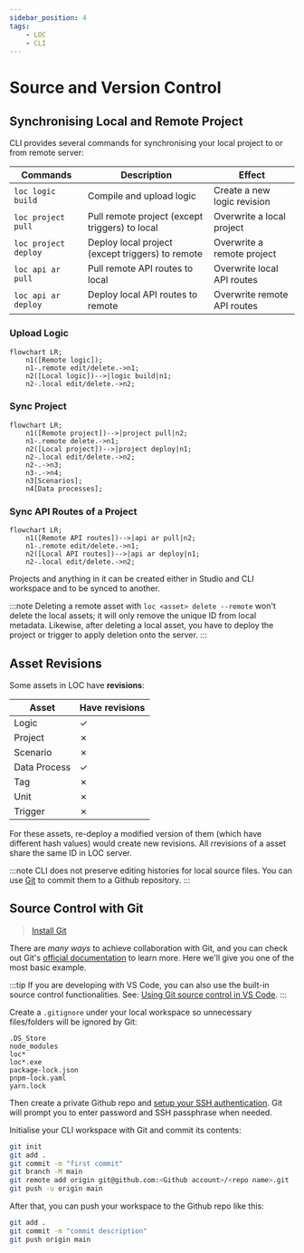 ```yaml
---
sidebar_position: 4
tags:
    - LOC
    - CLI
---
```


# Source and Version Control

## Synchronising Local and Remote Project

CLI provides several commands for synchronising your local project to or from remote server:

| Commands             | Description                                      | Effect                      |
| -------------------- | ------------------------------------------------ | --------------------------- |
| `loc logic build`    | Compile and upload logic                         | Create a new logic revision |
| `loc project pull`   | Pull remote project (except triggers) to local   | Overwrite a local project   |
| `loc project deploy` | Deploy local project (except triggers) to remote | Overwrite a remote project  |
| `loc api ar pull`    | Pull remote API routes to local                  | Overwrite local API routes  |
| `loc api ar deploy`  | Deploy local API routes to remote                | Overwrite remote API routes |

### Upload Logic

```mermaid
flowchart LR;
    n1([Remote logic]);
    n1-.remote edit/delete.->n1;
    n2([Local logic])-->|logic build|n1;
    n2-.local edit/delete.->n2;
```

### Sync Project

```mermaid
flowchart LR;
    n1([Remote project])-->|project pull|n2;
    n1-.remote delete.->n1;
    n2([Local project])-->|project deploy|n1;
    n2-.local edit/delete.->n2;
    n2-.->n3;
    n3-.->n4;
    n3[Scenarios];
    n4[Data processes];
```

### Sync API Routes of a Project

```mermaid
flowchart LR;
    n1([Remote API routes])-->|api ar pull|n2;
    n1-.remote edit/delete.->n1;
    n2([Local API routes])-->|api ar deploy|n1;
    n2-.local edit/delete.->n2;
```

Projects and anything in it can be created either in Studio and CLI workspace and to be synced to another.

:::note
Deleting a remote asset with `loc <asset> delete --remote` won't delete the local assets; it will only remove the unique ID from local metadata. Likewise, after deleting a local asset, you have to deploy the project or trigger to apply deletion onto the server.
:::

## Asset Revisions

Some assets in LOC have **revisions**:

| Asset        | Have revisions |
| ------------ | -------------- |
| Logic        | ✓              |
| Project      | ✗              |
| Scenario     | ✗              |
| Data Process | ✓              |
| Tag          | ✗              |
| Unit         | ✗              |
| Trigger      | ✗              |

For these assets, re-deploy a modified version of them (which have different hash values) would create new revisions. All rrevisions of a asset share the same ID in LOC server.

:::note
CLI does not preserve editing histories for local source files. You can use [Git](#source-control-with-git) to commit them to a Github repository.
:::

## Source Control with Git

> [Install Git](https://git-scm.com/book/en/v2/Getting-Started-Installing-Git)

There are _many ways_ to achieve collaboration with Git, and you can check out Git's [official documentation](https://git-scm.com/legacy/0.10/gittutorial) to learn more. Here we'll give you one of the most basic example.

:::tip
If you are developing with VS Code, you can also use the built-in source control functionalities. See: [Using Git source control in VS Code](https://code.visualstudio.com/legacy/0.10/sourcecontrol/overview).
:::

Create a `.gitignore` under your local workspace so unnecessary files/folders will be ignored by Git:

```plain title="/[local workspace]/.gitignore" showLineNumbers
.DS_Store
node_modules
loc*
loc*.exe
package-lock.json
pnpm-lock.yaml
yarn.lock
```

Then create a private Github repo and [setup your SSH authentication](https://docs.github.com/en/authentication/connecting-to-github-with-ssh). Git will prompt you to enter password and SSH passphrase when needed.

Initialise your CLI workspace with Git and commit its contents:

```bash
git init
git add .
git commit -m "first commit"
git branch -M main
git remote add origin git@github.com:<Github account>/<repo name>.git
git push -u origin main
```

After that, you can push your workspace to the Github repo like this:

```bash
git add .
git commit -m "commit description"
git push origin main
```
